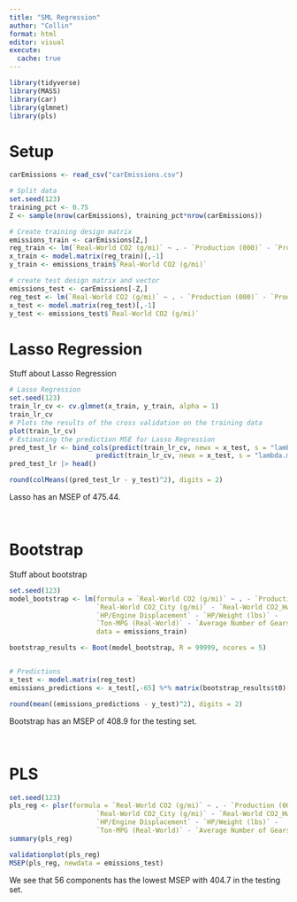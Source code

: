 ---
title: "SML Regression"
author: "Collin"
format: html
editor: visual
execute:
  cache: true
---

```{r, output=FALSE, message=FALSE, warning=FALSE}
library(tidyverse)
library(MASS)
library(car)
library(glmnet)
library(pls)
```

# Setup

```{r}

carEmissions <- read_csv("carEmissions.csv")

# Split data
set.seed(123)
training_pct <- 0.75
Z <- sample(nrow(carEmissions), training_pct*nrow(carEmissions))

# Create training design matrix
emissions_train <- carEmissions[Z,]
reg_train <- lm(`Real-World CO2 (g/mi)` ~ . - `Production (000)` - `Production Share` - `Real-World CO2 (g/mi)` - `Real-World CO2_City (g/mi)` - `Real-World CO2_Hwy (g/mi)` - `HP/Engine Displacement` - `HP/Weight (lbs)` - `Ton-MPG (Real-World)` - `Average Number of Gears`, data = emissions_train)
x_train <- model.matrix(reg_train)[,-1]
y_train <- emissions_train$`Real-World CO2 (g/mi)`

# create test design matrix and vector
emissions_test <- carEmissions[-Z,]
reg_test <- lm(`Real-World CO2 (g/mi)` ~ . - `Production (000)` - `Production Share` - `Real-World CO2 (g/mi)` - `Real-World CO2_City (g/mi)` - `Real-World CO2_Hwy (g/mi)` - `HP/Engine Displacement` - `HP/Weight (lbs)` - `Ton-MPG (Real-World)` - `Average Number of Gears`, data = emissions_test) 
x_test <- model.matrix(reg_test)[,-1]
y_test <- emissions_test$`Real-World CO2 (g/mi)`
```

# Lasso Regression

Stuff about Lasso Regression

```{r}
# Lasso Regression
set.seed(123)
train_lr_cv <- cv.glmnet(x_train, y_train, alpha = 1)
train_lr_cv
# Plots the results of the cross validation on the training data
plot(train_lr_cv)
# Estimating the prediction MSE for Lasso Regression
pred_test_lr <- bind_cols(predict(train_lr_cv, newx = x_test, s = "lambda.1se"),
                      predict(train_lr_cv, newx = x_test, s = "lambda.min"))
pred_test_lr |> head()

round(colMeans((pred_test_lr - y_test)^2), digits = 2)

```

Lasso has an MSEP of 475.44.

<br>

# Bootstrap

Stuff about bootstrap

```{r}
set.seed(123)
model_bootstrap <- lm(formula = `Real-World CO2 (g/mi)` ~ . - `Production (000)` -                       `Production Share` - `Real-World CO2 (g/mi)` - 
                      `Real-World CO2_City (g/mi)` - `Real-World CO2_Hwy (g/mi)` -
                      `HP/Engine Displacement` - `HP/Weight (lbs)` - 
                      `Ton-MPG (Real-World)` - `Average Number of Gears`, 
                      data = emissions_train)

bootstrap_results <- Boot(model_bootstrap, R = 99999, ncores = 5)



```

```{r}
# Predictions
x_test <- model.matrix(reg_test)
emissions_predictions <- x_test[,-65] %*% matrix(bootstrap_results$t0)[-65] 

round(mean((emissions_predictions - y_test)^2), digits = 2)
```

Bootstrap has an MSEP of 408.9 for the testing set.

<br>

# PLS

```{r}
set.seed(123)
pls_reg <- plsr(formula = `Real-World CO2 (g/mi)` ~ . - `Production (000)` -                       `Production Share` - `Real-World CO2 (g/mi)` - 
                      `Real-World CO2_City (g/mi)` - `Real-World CO2_Hwy (g/mi)` -
                      `HP/Engine Displacement` - `HP/Weight (lbs)` - 
                      `Ton-MPG (Real-World)` - `Average Number of Gears`, data = emissions_train, scale = TRUE, ncomp = 100, validation = "CV")
summary(pls_reg)

validationplot(pls_reg)
MSEP(pls_reg, newdata = emissions_test)
```

We see that 56 components has the lowest MSEP with 404.7 in the testing set.
